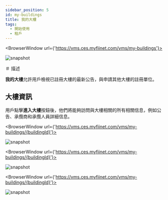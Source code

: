---
sidebar_position: 5
id: my-buildings
title: 我的大樓
tags:
  - 開始使用
  - 租戶
---


<BrowserWindow url={'https://vms.ces.myfiinet.com/vms/my-buildings'}>

![snapshot](/assets/vms/vms-my-buildings-zh-hant.png)

</BrowserWindow>

＃ 描述

**我的大樓**允許用戶檢視已註冊大樓的最新公告，與申請其他大樓的註冊單位。

## 大樓資訊

用戶點擊**進入大樓**按鈕後，他們將能夠訪問與大樓相關的所有相關信息，例如公告、承攬商和承攬人員詳細信息。

<BrowserWindow url={'https://vms.ces.myfiinet.com/vms/my-buildings/{buildingId}'}>

![snapshot](/assets/vms/vms-building-zh-hant.png)

</BrowserWindow>

<BrowserWindow url={'https://vms.ces.myfiinet.com/vms/my-buildings/{buildingId}'}>

![snapshot](/assets/vms/vms-building-contractor-zh-hant.png)

</BrowserWindow>

<BrowserWindow url={'https://vms.ces.myfiinet.com/vms/my-buildings/{buildingId}'}>

![snapshot](/assets/vms/vms-building-contractor-personnel-zh-hant.png)

</BrowserWindow>
